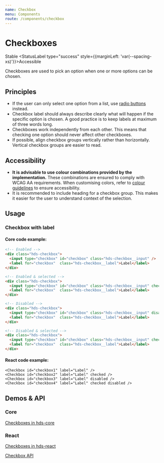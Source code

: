 ```yaml
---
name: Checkbox
menu: Components
route: /components/checkbox
---
```




# Checkboxes

<StatusLabel type="info">Stable</StatusLabel>
<StatusLabel type="success" style={{marginLeft: 'var(--spacing-xs)'}}>Accessible</StatusLabel>

<LargeParagraph>
  Checkboxes are used to pick an option when one or more options can be chosen. 
</LargeParagraph>

## Principles

- If the user can only select one option from a list, use [radio buttons](/components/radio-button) instead.
- Checkbox label should always describe clearly what will happen if the specific option is chosen. A good practice is to keep labels at maximum of three words long.
- Checkboxes work independently from each other. This means that checking one option should never affect other checkboxes.
- If possible, align checkbox groups vertically rather than horizontally. Vertical checkbox groups are easier to read.

## Accessibility

- **It is advisable to use colour combinations provided by the implementation.** These combinations are ensured to comply with WCAG AA requirements. When customising colors, refer to [colour guidelines](/design-tokens/colour "Colour") to ensure accessibility.
- It is recommended to include heading for a checkbox group. This makes it easier for the user to understand context of the selection.

## Usage
### Checkbox with label

<Playground>
  <Checkbox label="Label" />
  <Checkbox label="Label" checked />
  <Checkbox label="Label" disabled />
  <Checkbox label="Label" checked disabled />
</Playground>

#### Core code example:
```html
<!-- Enabled -->
<div class="hds-checkbox">
  <input type="checkbox" id="checkbox" class="hds-checkbox__input" />
  <label for="checkbox"  class="hds-checkbox__label">Label</label>
</div>

<!-- Enabled & selected -->
<div class="hds-checkbox">
  <input type="checkbox" id="checkbox" class="hds-checkbox__input" checked />
  <label for="checkbox"  class="hds-checkbox__label">Label</label>
</div>

<!-- Disabled -->
<div class="hds-checkbox">
  <input type="checkbox" id="checkbox" class="hds-checkbox__input" disabled />
  <label for="checkbox"  class="hds-checkbox__label">Label</label>
</div>

<!-- Disabled & selected -->
<div class="hds-checkbox">
  <input type="checkbox" id="checkbox" class="hds-checkbox__input" checked disabled />
  <label for="checkbox"  class="hds-checkbox__label">Label</label>
</div>
```

#### React code example:
```tsx
<Checkbox id="checkbox1" label="Label" />
<Checkbox id="checkbox2" label="Label" checked />
<Checkbox id="checkbox3" label="Label" disabled />
<Checkbox id="checkbox4" label="Label" checked disabled />
```

## Demos & API

### Core

[Checkboxes in hds-core](/storybook/core/?path=/story/components-checkbox--default)

### React

[Checkboxes in hds-react](/storybook/react/?path=/story/components-checkbox--default)

[Checkbox API](/storybook/react/?path=/docs/components-checkbox--default)

